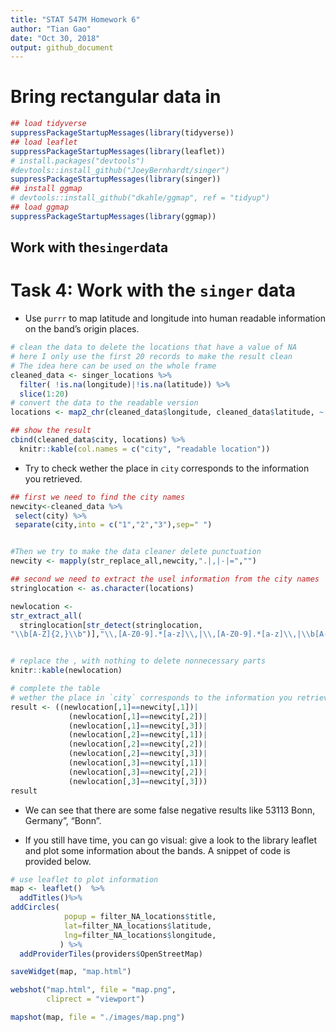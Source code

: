 ```yaml
---
title: "STAT 547M Homework 6"
author: "Tian Gao"
date: "Oct 30, 2018"
output: github_document
---
```


# Bring rectangular data in

```r
## load tidyverse
suppressPackageStartupMessages(library(tidyverse))
## load leaflet
suppressPackageStartupMessages(library(leaflet))
# install.packages("devtools")
#devtools::install_github("JoeyBernhardt/singer")
suppressPackageStartupMessages(library(singer))
## install ggmap
# devtools::install_github("dkahle/ggmap", ref = "tidyup")
## load ggmap
suppressPackageStartupMessages(library(ggmap))

```

## Work with the`singer`data

# Task 4: Work with the `singer` data

* Use `purrr` to map latitude and longitude into human readable information on the band's origin places.

```r
# clean the data to delete the locations that have a value of NA
# here I only use the first 20 records to make the result clean
# The idea here can be used on the whole frame
cleaned_data <- singer_locations %>% 
  filter( !is.na(longitude)|!is.na(latitude)) %>%
  slice(1:20)
# convert the data to the readable version 
locations <- map2_chr(cleaned_data$longitude, cleaned_data$latitude, ~ revgeocode(as.numeric(c(.x, .y))))

## show the result
cbind(cleaned_data$city, locations) %>% 
  knitr::kable(col.names = c("city", "readable location"))
```

* Try to check wether the place in `city` corresponds to the information you retrieved.
```r
## first we need to find the city names
newcity<-cleaned_data %>% 
 select(city) %>% 
 separate(city,into = c("1","2","3"),sep=" ") 


#Then we try to make the data cleaner delete punctuation
newcity <- mapply(str_replace_all,newcity,".|,|-|=","") 

## second we need to extract the usel information from the city names
stringlocation <- as.character(locations)

newlocation <- 
str_extract_all(
  stringlocation[str_detect(stringlocation,
"\\b[A-Z]{2,}\\b")],"\\,[A-Z0-9].*[a-z]\\,|\\,[A-Z0-9].*[a-z]\\,|\\b[A-Z]{2,}\\b",simplify = TRUE)


# replace the , with nothing to delete nonnecessary parts
knitr::kable(newlocation)

# complete the table 
# wether the place in `city` corresponds to the information you retrieved.
result <- ((newlocation[,1]==newcity[,1])|
             (newlocation[,1]==newcity[,2])|
             (newlocation[,1]==newcity[,3])|
             (newlocation[,2]==newcity[,1])|
             (newlocation[,2]==newcity[,2])|
             (newlocation[,2]==newcity[,3])|
             (newlocation[,3]==newcity[,1])|
             (newlocation[,3]==newcity[,2])|
             (newlocation[,3]==newcity[,3]))
result

```

*  We can see that there are some false negative results like 53113 Bonn, Germany", "Bonn".

* If you still have time, you can go visual: give a look to the library leaflet and plot some information about the bands. A snippet of code is provided below.

```r
# use leaflet to plot information
map <- leaflet()  %>%  
  addTitles()%>%
addCircles( 
            popup = filter_NA_locations$title,
            lat=filter_NA_locations$latitude,
            lng=filter_NA_locations$longitude,
           ) %>% 
  addProviderTiles(providers$OpenStreetMap)

saveWidget(map, "map.html")

webshot("map.html", file = "map.png",
        cliprect = "viewport")

mapshot(map, file = "./images/map.png")
```

